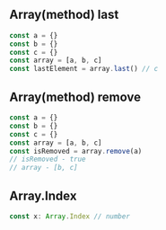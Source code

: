 
<Nav root='../../' selected="standard/Array" />

## Array(method) last
``` typescript
const a = {}
const b = {}
const c = {}
const array = [a, b, c]
const lastElement = array.last() // c
```

## Array(method) remove
``` typescript
const a = {}
const b = {}
const c = {}
const array = [a, b, c]
const isRemoved = array.remove(a)
// isRemoved - true
// array - [b, c]
```

## Array.Index
```typescript
const x: Array.Index // number
```